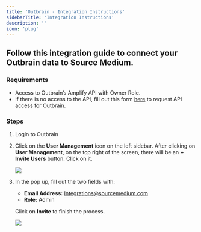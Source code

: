 ```yaml
---
title: 'Outbrain - Integration Instructions'
sidebarTitle: 'Integration Instructions'
description: ''
icon: 'plug'
---
```


## Follow this integration guide to connect your Outbrain data to Source Medium.

### Requirements

- Access to Outbrain’s Amplify API with Owner Role.
- If there is no access to the API, fill out this form [here](https://lp.outbrain.com/partner-api-form/) to request API access for Outbrain.

### Steps

1. Login to Outbrain
2. Click on the **User Management** icon on the left sidebar. After clicking on **User Management**, on the top right of the screen, there will be an **+ Invite Users** button. Click on it.
    
    ![](/images/article-imgs/outbrain-integration/ob_invite1.png)
    
3. In the pop up, fill out the two fields with: 
 
    - **Email Address:** Integrations@sourcemedium.com
    - **Role:** Admin
    
    Click on **Invite** to finish the process.
    
    ![](/images/article-imgs/outbrain-integration/ob_invite2.png)